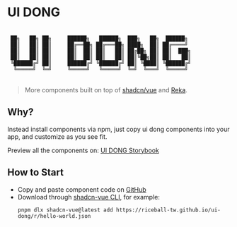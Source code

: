 
<Meta title="Introduction" />

# UI DONG

```
ㅤ
 ██╗   ██╗ ██╗     ██████╗   ██████╗  ███╗   ██╗  ██████╗ 
 ██║   ██║ ██║     ██╔══██╗ ██╔═══██╗ ████╗  ██║ ██╔════╝ 
 ██║   ██║ ██║     ██║  ██║ ██║   ██║ ██╔██╗ ██║ ██║  ███╗
 ██║   ██║ ██║     ██║  ██║ ██║   ██║ ██║╚██╗██║ ██║   ██║
 ╚██████╔╝ ██║     ██████╔╝ ╚██████╔╝ ██║ ╚████║ ╚██████╔╝
  ╚═════╝  ╚═╝     ╚═════╝   ╚═════╝  ╚═╝  ╚═══╝  ╚═════╝ 
ㅤ
```
> More components built on top of [shadcn/vue](https://www.shadcn-vue.com/) and [Reka](https://reka-ui.com/).

## Why?

Instead install components via npm, just copy ui dong components into your app, and customize as you see fit.

Preview all the components on: [UI DONG Storybook](https://riceball-tw.github.io/ui-dong/storybook/)

## How to Start

- Copy and paste component code on [GitHub](https://github.com/riceball-tw/ui-dong/tree/main)
- Download through [shadcn-vue CLI](https://www.shadcn-vue.com/docs/registry/), for example:
  ```
  pnpm dlx shadcn-vue@latest add https://riceball-tw.github.io/ui-dong/r/hello-world.json
  ```
